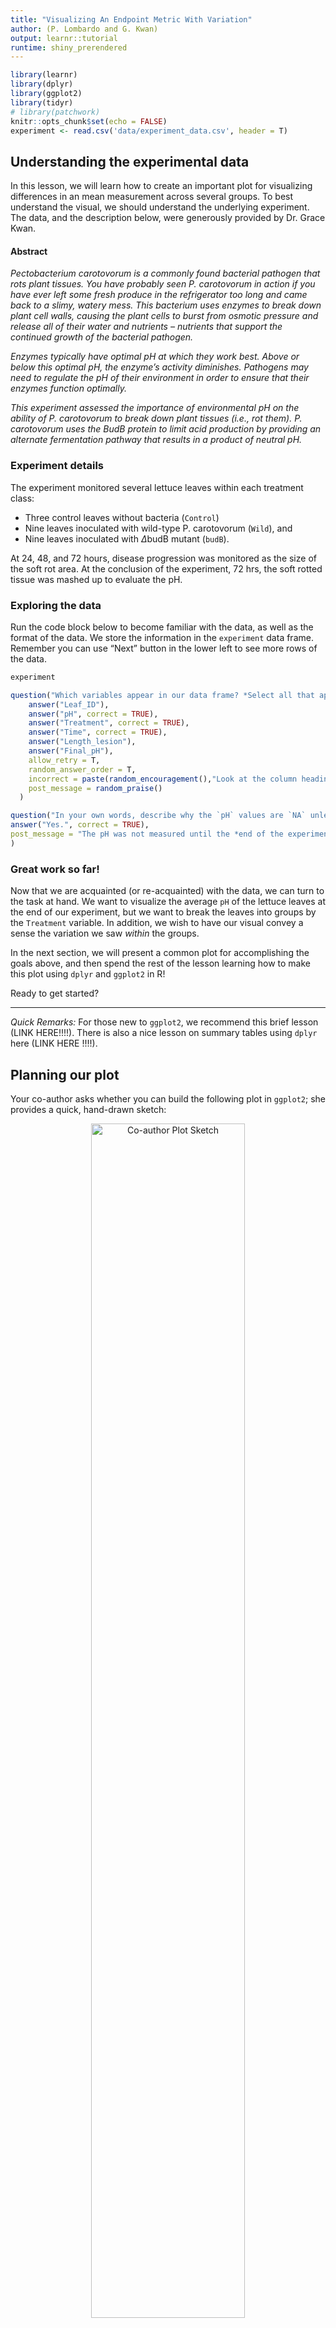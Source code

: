 ```yaml
---
title: "Visualizing An Endpoint Metric With Variation"
author: (P. Lombardo and G. Kwan)
output: learnr::tutorial
runtime: shiny_prerendered
---
```


```r
library(learnr)
library(dplyr)
library(ggplot2)
library(tidyr)
# library(patchwork)
knitr::opts_chunk$set(echo = FALSE)
experiment <- read.csv('data/experiment_data.csv', header = T)
```


## Understanding the experimental data
In this lesson, we will learn how to create an important plot for visualizing differences in an mean measurement across several groups.  To best understand the visual, we should understand the underlying experiment.  The data, and the description below, were generously provided by Dr. Grace Kwan.

#### Abstract

*Pectobacterium carotovorum is a commonly found bacterial pathogen that rots plant tissues. You have probably seen P. carotovorum in action if you have ever left some fresh produce in the refrigerator too long and came back to a slimy, watery mess. This bacterium uses enzymes to break down plant cell walls, causing the plant cells to burst from osmotic pressure and release all of their water and nutrients -- nutrients that support the continued growth of the bacterial pathogen.*

*Enzymes typically have optimal pH at which they work best. Above or below this optimal pH, the enzyme's activity diminishes. Pathogens may need to regulate the pH of their environment in order to ensure that their enzymes function optimally. *

*This experiment assessed the importance of environmental pH on the ability of P. carotovorum to break down plant tissues (i.e., rot them). P. carotovorum uses the BudB protein to limit acid production by providing an alternate fermentation pathway that results in a product of neutral pH.*

### Experiment details
The experiment monitored several lettuce leaves within each treatment class:

* Three control leaves without bacteria (`Control`)
* Nine leaves inoculated with wild-type P. carotovorum (`Wild`), and
* Nine leaves inoculated with $\Delta$budB mutant (`budB`).

At 24, 48, and 72 hours, disease progression was monitored as the size of the soft rot area. At the conclusion of the experiment, 72 hrs, the soft rotted tissue was mashed up to evaluate the pH.


### Exploring the data
Run the code block below to become familiar with the data, as well as the format of the data.  We store the information in the `experiment` data frame. Remember you can use "Next" button in the lower left to see more rows of the data.
```r
experiment
```

```r
question("Which variables appear in our data frame? *Select all that apply.*",
    answer("Leaf_ID"),
    answer("pH", correct = TRUE),
    answer("Treatment", correct = TRUE),
    answer("Time", correct = TRUE),
    answer("Length_lesion"),
    answer("Final_pH"),
    allow_retry = T,
    random_answer_order = T,
    incorrect = paste(random_encouragement(),"Look at the column headings of the data frame after running the code above this question."),
    post_message = random_praise()
  )
```


```r
question("In your own words, describe why the `pH` values are `NA` unless our time measurement equals \"72hr\".  Write a sentence before revealing the answer below.<br> *Ready to see an explanation?*",
answer("Yes.", correct = TRUE),
post_message = "The pH was not measured until the *end of the experiment*, so only when `Time` equals \"72hr\".  At \"24hr\" or \"48hr\", the measurement value is `NA` to indicate we did not take a measurement at those times."
)
```


### Great work so far!
Now that we are acquainted (or re-acquainted) with the data, we can turn to the task at hand.  We want to visualize the average `pH` of the lettuce leaves at the end of our experiment, but we want to break the leaves into groups by the `Treatment` variable.  In addition, we wish to have our visual convey a sense the variation we saw *within* the groups. 

In the next section, we will present a common plot for accomplishing the goals above, and then spend the rest of the lesson learning how to make this plot using `dplyr` and `ggplot2` in R!

Ready to get started?

***

*Quick Remarks:* For those new to `ggplot2`, we recommend this brief lesson (LINK HERE!!!!).  There is also a nice lesson on summary tables using `dplyr` here (LINK HERE !!!!).


## Planning our plot
Your co-author asks whether you can build the following plot in `ggplot2`; she provides a quick, hand-drawn sketch:

<center><img src="images/plot2draw.jpg" alt="Co-author Plot Sketch" width="70%"></center>

To translate a plot into `ggplot()` code, we start by considering two questions:

1. What aesthetics, `aes()` will we need? 
2. What geometries, `geom_*()`, appear?

### Aesthetics
Getting started with the aesthetics is easiest because our axes will always be part of the aesthetics. Looking at how the axes are labeled, we can surmise:

* `x`: The $x$-axis aesthetic will be our `Treatment` variable, because our group classifications appear as the labels along the axis.
* `y`: The $y$-axis aesthetic is trickier.  Notice it is labeled with ***average*** `pH`.  Average pH is related to, *but not the same as* the `pH` measurement. 

> **Important Idea:** Because the `y` aesthetic reports the average (or mean) pH, we will need to use a data frame that has the average pH per group as a variable (or column).

We can do this by summarizing our `experiment` data frame, but before we jump to this let's continue planning our plot.

### Geometries
Notice that the "content" (loosely speaking, the drawing in the middle of the plot) consists of

* bars (or columns), which represent the average pH. (`geom_bar()` or `geom_col()`)
* error-bars, which give us a sense of the variation *within* the `Treatment` groups. (`geom_errorbar()`)

To correctly plot the `geom_errorbar()`, our data frame would have to include the following for each group:

* `ymin`: the value for the lowest part of the error bar,
* `ymax`: the value for the upper part where the error bar stops.

To determine the start and stop values of the error-bars, we will use a (mean $\pm$ 2*std.dev) approach to determine these values.^[This is inspired by confidence intervals for the population mean based on a sample mean, but the results are unofficial.]

### Keep on going!
Hopefully, the recipe for constructing this plot is starting to take form.  In the remaining sections, we will

1. Prepare a data frame from `experiment` that has the information we need to create the plot; we'll call it `plot_df`.
2. Use `plot_df` to set up the axes and plot the columns;
3. Finish with the error-bars and add some finishing touches (like labels and titles). 

Ready to get plotting?




## Preparing a plotting data frame {data-progressive=TRUE}
Having surveyed the plot we want to build, we can now describe the data frame we would need to use for plotting.  Make sure each of the requirements below make sense to you!

1. Since we are dealing with `pH`, which was only measured at the end of the experiment, we need to `filter()` to only keep rows where `Time` equals "72hr".
2. Because of our axis aesthetics, we need to `group_by()` the `Treatment` variable, and `summarize()` to get the mean `pH` for each group.
3. Since we'll be using `geom_errorbar()`, we also need to add columns (using `mutate()`) for where the error bars will start and stop: mean $\pm$ 2*std.dev.

### Step 1: filtering
Recall that we only want rows where `Time` equals (`==`) the "72hr" mark.  Use the code chunk below, with the `filter` command, to do this and check your work by sifting through the data frame.
```r
experiment %>%
    filter(...)
```
```r
experiment %>%
    filter(Time ...)
```
```r
experiment %>%
    filter(Time == "...")
```
```r
experiment %>%
    filter(Time == "72hr")
```


### Step 2: summarizing by group
Now that we have filtered our data frame, we can begin creating the summary data we need to create our plot.  Since we want to compute summaries for each `Treatment` group, we need to

1. Take our data frame and `group_by()` the `Treatment` variable, then
2. `summarize()` the appropriate variable (`pH`) using `R` functions

In particular, we will need the `mean()` function and the `sd()` function to compute the mean and standard deviation of the `pH` variable.

#### Exercise: summary statistics for pH
Build on the `dplyr` pipe that filters the data frame. Add the appropriate `group_by()` and `summarize()` code to create the summary measurements described above.  Use the following names for these variables: `average_pH` and `std.dev_pH`.

```r
experiment %>% 
    filter(Time=="72hr") %>%
    group_by(...) %>%
    summarize(...)
```
```r
experiment %>% 
    filter(Time=="72hr") %>%
    group_by(Treatment) %>%
    summarize(...)
```
```r
experiment %>% 
    filter(Time=="72hr") %>%
    group_by(Treatment) %>%
    summarize(average_pH = ..., # write your computation
            std.dev_pH = ...   # write your computation
             )
```
```r
experiment %>% 
    filter(Time=="72hr") %>%
    group_by(Treatment) %>%
    summarize(average_pH = mean(pH), # write your computation
            std.dev_pH = sd(pH)   # write your computation
             )
```

### Step 3: adding variables for the error-bars
We are almost done preparing our data for the `ggplot()` we are designing. Our last task is to add to our data frame of summary statistics (mean and std. deviation).  Recall that `mutate(new_var = values)` is our method for creating new variables.  Specifically, we want to add

* `low`: a value for the lower end of our error-bar, created by taking `average_pH - 2*std.dev_pH`; and
* `high`: a value for the lower end of our error-bar, created by taking `average_pH + 2*std.dev_pH`

#### Exercise: adding `low` and `high` variables to our summary table.
Fill in the `mutate()` code below, which we added to our work from the previous two sections.
```r
experiment %>% 
    filter(Time=="72hr") %>%
    group_by(Treatment) %>%
    summarize(average_pH = mean(pH),
            std.dev_pH = sd(pH)) %>%
    mutate(...)
```
```r
experiment %>% 
    filter(Time=="72hr") %>%
    group_by(Treatment) %>%
    summarize(average_pH = mean(pH),
            std.dev_pH = sd(pH)) %>%
    mutate(low = ...,
           high = ...)
```
```r
experiment %>% 
    filter(Time=="72hr") %>%
    group_by(Treatment) %>%
    summarize(average_pH = mean(pH),
            std.dev_pH = sd(pH)) %>%
    mutate(low = average_pH - 2*std.dev_pH,
           high = ...)
```
```r
experiment %>% 
    filter(Time=="72hr") %>%
    group_by(Treatment) %>%
    summarize(average_pH = mean(pH),
            std.dev_pH = sd(pH)) %>%
    mutate(low = average_pH - 2*std.dev_pH,
           high = average_pH + 2*std.dev_pH)
```

### Amazing!
The data frame we created over the three sections contains all the information we need to pass to `ggplot()` in order to create our visual.  In the next two sections, we will build our plot in stages.

Onward!






## Incrementally building our plot {data-progressive=TRUE}
Before continuing, it helps to save the summary data frame we created for plotting purposes.  The code below accomplishes this by adding a `-> plot_df` to the last line of the code. This essentially saves our work under the name `plot_df`, so that we can reference it later.
```
experiment %>% 
    filter(Time=="72hr") %>%
    group_by(Treatment) %>%
    summarize(average_pH = mean(pH),
            std.dev_pH = sd(pH)) %>%
    mutate(low = average_pH - 2*std.dev_pH,
           high = average_pH + 2*std.dev_pH) -> plot_df
```

### Start the plot.
Equipped with `plot_df`, we are ready to start creating out plot.  As a brief reminder, remember our general syntax is 
```
ggplot(data = df_name, 
       aes(x = ..., y = ..., ...))
```
where 

* `df_name` is the data frame from which we pull our information
* `aes()` sets our global aesthetics^[By "global aesthetics," we mean aesthetics that will apply to all the geometries we use.], like `x` for our $x$-axis and `y` for our $y$-axis, and potentially more.

#### Exercise: setting up axes.
Complete the code below to link our plot to `plot_df`, and set the `x` and `y` aesthetics.  Remember we want the treatment group on the $x$-axis and the average pH on the $y$-axis.
```r
experiment %>% 
    filter(Time=="72hr") %>%
    group_by(Treatment) %>%
    summarize(average_pH = mean(pH),
            std.dev_pH = sd(pH)) %>%
    mutate(low = average_pH - 2*std.dev_pH,
           high = average_pH + 2*std.dev_pH) -> plot_df
```

```r
ggplot(data = ...,
       aes(x = ...,
           y = ...))
```
```r
ggplot(data = plot_df,
       aes(x = ...,
           y = ...))
```
```r
ggplot(data = plot_df,
       aes(x = Treatment,
           y = ...))
```
```r
ggplot(data = plot_df,
       aes(x = Treatment,
           y = average_pH))
```

### Exercise: adding the first geometry
Now that the axes are set up, we can add our first geometry.  Remember that the bars in our sketch reflected the average pH of each Treatment group. Our $x$ and $y$ aesthetics are already set up, so we simply need to add the geometry.

In this case, we will use `geom_col()` as our geometry.^[The `geom_bar()` geometry also creates a bar plot, but it is designed specifically to work with categorical data and do aggregation automatically so that you do not need to summarize before sending the data to the ggplot commands.] Add the code below!

```r
# add the geometry to the code below
ggplot(data = plot_df,
       aes(x = Treatment,
           y = average_pH)) 
```
```r
ggplot(data = plot_df,
       aes(x = Treatment,
           y = average_pH)) +
    geom_...
```
```r
ggplot(data = plot_df,
       aes(x = Treatment,
           y = average_pH)) +
    geom_col()
```

### Adding error-bars
To show the variation within each treatment group, let's add the error-bars as prescribed by our `low` and `high` variables in `plot_df`. (Remember these represent (mean $\pm$ 2*std.dev) for the measurements within each group.)

The `geom_errorbar()` geometry requires some new aesthetics to work.  Since we have already set `x` when we created our axes, we need only specify two additional aesthetics to control where the error bars start and stop.  

* `ymin`: determines the bottom of the error bar (we will use `low` from `plot_df`)
* `ymax`: determines the top of the error bar (we will use `high` from `plot_df`)

We will also adjust the *width* of the error bars, because the default width is not good.  We do this by adding `width = ...` outside of the aesthetics, but still inside the error-bar geometry.

#### Exercise. 
Add `geom_errobar(aes(...), width = ...)` to the plot below, and 

* assign the `ymin` and `ymax` aesthetics to the variables `low` and `high`, respectively; and
* provide a value of 0.1 for the width.

This should add nice-looking error bars to our plot.

```r
# add the errobar geometry and the aesthetics
ggplot(data = plot_df,
       aes(x = Treatment,
           y = average_pH)) +
    geom_col()
```
```r
ggplot(data = plot_df,
       aes(x = Treatment,
           y = average_pH)) +
    geom_col()+
    geom_errorbar(aes(ymin=..., ymax =...), width = ...)
```
```r
ggplot(data = plot_df,
       aes(x = Treatment,
           y = average_pH)) +
    geom_col()+
    geom_errorbar(aes(ymin=low, ymax =high), width = ...)
```
```r
ggplot(data = plot_df,
       aes(x = Treatment,
           y = average_pH)) +
    geom_col()+
    geom_errorbar(aes(ymin=low, ymax =high), width = 0.1)
```


### Adding a *fill*-color by Treatment
Suppose we want some color in the plot; specifically, we would like each treatment group to be a different color.

Since the `fill` color will depend on the `Treatment` variable, this is a new aesthetic! As such, it must appear inside `aes()`. While there are many places we can put this aesthetic,^[We could place `fill=Treatment` in with the `x` and `y` aesthetics in the `ggplot(...)` part of this plot] we will put it inside the `geom_col()` part of the plot.

```r
# add the fill aesthetic to the code below
ggplot(data = plot_df,
       aes(x = Treatment,
           y = average_pH)) +
    geom_col(aes( ... ))+
    geom_errorbar(aes(ymin=low, ymax =high), width = 0.1)
```
```r
ggplot(data = plot_df,
       aes(x = Treatment,
           y = average_pH)) +
    geom_col(aes(fill= ... ))+
    geom_errorbar(aes(ymin=low, ymax =high), width = 0.1)
```
```r
ggplot(data = plot_df,
       aes(x = Treatment,
           y = average_pH)) +
    geom_col(aes(fill=Treatment))+
    geom_errorbar(aes(ymin=low, ymax =high), width = 0.1)
```

#### Great work!
We have an excellent working plot right now, and it looks even better than your co-author's drawing (no offense). There are a few tweaks, however, that might make it better.  In the last section, we demonstrate some finishing touches!

Ready to wrap it up?



## Finalizing the plot {data-progressive=TRUE}
Here is our plot so far
```r
experiment %>% 
    filter(Time=="72hr") %>%
    group_by(Treatment) %>%
    summarize(average_pH = mean(pH),
            std.dev_pH = sd(pH)) %>%
    mutate(low = average_pH - 2*std.dev_pH,
           high = average_pH + 2*std.dev_pH) -> plot_df
ggplot(data = plot_df,
       aes(x = Treatment,
           y = average_pH)) +
    geom_col(aes(fill=Treatment))+
    geom_errorbar(aes(ymin=low, ymax =high), width = 0.1)
```

We want to make two modifications:

1. We want better axis labels and a title; specifically, we want 
    * the $y$-axis to be "Average pH" and 
    * a title of "Leaf pH at 72 hours by Treatment."
2. We want the $y$-axis to have markings for every unit of pH (i.e., it should be labeled 0, 1, 2, ...7).

The first modification is straightforward, and simply involves adding `labs()` to the plot with arguments for `y` and `title`.  The second, involves *scaling* one of our aesthetics, namely `y`, which we can accomplish with `scale_y_continuous()`, since pH is measured on a continuous scale.

### Adding axis labels and a title
Let's take care of our labels and title first. Run the code below to see what it does, and then modify the code to provide the appropriate labels and title.
```r
# add the fill aesthetic to the code below
ggplot(data = plot_df,
       aes(x = Treatment,
           y = average_pH)) +
    geom_col(aes( fill=Treatment ))+
    geom_errorbar(aes(ymin=low, ymax =high), width = 0.1)+
    labs(y="new y axis", title = "this is on top")
```
```r
ggplot(data = plot_df,
       aes(x = Treatment,
           y = average_pH)) +
    geom_col(aes( fill=Treatment ))+
    geom_errorbar(aes(ymin=low, ymax =high), width = 0.1)+
    labs(y="Average pH", title = "...")
```
```r
ggplot(data = plot_df,
       aes(x = Treatment,
           y = average_pH)) +
    geom_col(aes( fill=Treatment ))+
    geom_errorbar(aes(ymin=low, ymax =high), width = 0.1)+
    labs(y="Average pH", title = "Leaf pH at 72 hours by Treatment")
```

### Scaling the $y$-axis
When scaling a continuous aesthetic, like `y` which records pH, we use the following
```
scale_y_continuous(breaks = vector_of_labels)
```
The `breaks` argument allows us to choose which labels we want to appear on the axis. However, we do need to provide these as a vector of numbers.  To accomplish this, I recommend using the `seq()` function.  Run the code below to get a sense of how it works.
```r
seq(0, 7, by = 0.5)
```
*What code would give us a vector containing 0, 1, 2, ..., 7?* Use the code-chunk above to figure this out, because you will need it in the next exercise!

#### Exercise: adding $y$-axis labels.
For our last exercise, add the `scale_y_continuous(breaks=...)` code to the plot. Fill in the `...` with the appropriate code to generate a our labels from 0 to 7.
```r
# add the fill aesthetic to the code below
ggplot(data = plot_df,
       aes(x = Treatment,
           y = average_pH)) +
    geom_col(aes( fill=Treatment ))+
    geom_errorbar(aes(ymin=low, ymax =high), width = 0.1)+
    labs(y="Average pH", title = "Leaf pH at 72 hours by Treatment")
```
```r
ggplot(data = plot_df,
       aes(x = Treatment,
           y = average_pH)) +
    geom_col(aes(fill= fill=Treatment ))+
    geom_errorbar(aes(ymin=low, ymax =high), width = 0.1)+
    labs(y="Average pH", title = "Leaf pH at 72 hours by Treatment")+
    scale_y_continuous(breaks = ...)
```
```r
ggplot(data = plot_df,
       aes(x = Treatment,
           y = average_pH)) +
    geom_col(aes(fill= fill=Treatment ))+
    geom_errorbar(aes(ymin=low, ymax =high), width = 0.1)+
    labs(y="Average pH", title = "Leaf pH at 72 hours by Treatment")+
    scale_y_continuous(breaks = seq(...))
```
```r
ggplot(data = plot_df,
       aes(x = Treatment,
           y = average_pH)) +
    geom_col(aes(fill=Treatment))+
    geom_errorbar(aes(ymin=low, ymax =high), width = 0.1)+
    labs(y="Average pH", title = "Leaf pH at 72 hours by Treatment")+
    scale_y_continuous(breaks = seq(0,7,by = 1))
```

***
***

***Excellent work!***

You have created a publication worthy plot of the experiment data.  The next section is a conclusion where we wrap up some of our ideas, offer some alternative plots for this data, and present all the code we generated!

Continue on to review!



## Conclusions
Notes, comments, summaries.

#### Steps for making plot

1. prepare the data frame
2. set up axes and link plotting data
3. add geometries and potentially new aesthetics
4. scale aesthetics
5. add labels

#### More options for this data!
There is always more than one way to visualize data. Here are a few other options that might be decent choices for this experiment and its results.  Code for these plots can be found here (INSERT LINK HERE !!!)

```r
radioButtons("plot_nm","Choose a plot!",
             c("Original Plot" = "p1",
                 "Plot 1" = "p2",
                 "Plot 2" = "p3",
                 "Plot 3" = "p4",
               "Plot 4" = "p5",
               "Plot 5" = "p6"),
             inline=TRUE)
plotOutput("distPlot")
```

```r
# preparing the plot data frame
experiment %>% 
    filter(Time=="72hr")->exp2
experiment %>% 
    filter(Time=="72hr") %>%
    group_by(Treatment) %>%
    summarize(average_pH = mean(pH),
            std.dev_pH = sd(pH)) %>%
     mutate(low = average_pH - 2*std.dev_pH,
           high = average_pH + 2*std.dev_pH) -> plot_df
           
# Creating our plot
g1<-ggplot(data = plot_df,     
       aes(x = Treatment, y = average_pH))+
    geom_col(aes(fill = Treatment))+
    geom_errorbar(aes(ymin = low, ymax = high), width = 0.1)+
    labs(y="Average pH", title = "Leaf pH at 72 hours by Treatment")+
    scale_y_continuous(breaks = seq(0,7,by = 1))
g2<-ggplot(data = plot_df,     
       aes(x = Treatment, y = average_pH))+
    geom_col(aes(fill = Treatment),alpha = .6)+
    geom_errorbar(aes(ymin = low, ymax = high), width = 0.1)+
    labs(y="Average pH", title = "Leaf pH at 72 hours by Treatment")+
    scale_y_continuous(breaks = seq(0,7,by = 1))

p1<-g1 + scale_fill_brewer(palette="Accent")+theme_bw()+labs(title="Adjust color schemes with `brewer`")
p2<-g2 + geom_point(data = exp2,
                    aes(x=Treatment,y=pH,fill=Treatment),
                    position=position_jitter(width=.2),
                    pch = 21)+labs(y="pH",title="Overlay data to visualize individual values in each group",subtitle = "(Columns indicate the mean pH for each group.)")
p3<-ggplot(data = exp2,     
       aes(x = Treatment, y = pH))+
    geom_boxplot()+
    geom_violin(aes(fill = Treatment),alpha = .3,color=NA)+
    labs(y="pH", title = "Mix boxplots and violin plots to see the\ndistributions by treatment group")+
    scale_y_continuous(breaks = seq(0,7,by = 1))+theme_bw()

p4<-ggplot(data = plot_df,     
       aes(x = Treatment, y = average_pH))+
    geom_errorbar(aes(ymin = low, ymax = high,color=Treatment), width = 0.5,linewidth=.7)+
    geom_point(aes(fill = Treatment),pch = 21,size=3)+
    labs(y="Average pH", title = "Confidence intervals only")+
    scale_y_continuous(limits=c(3,7),breaks = seq(3,7,by = 1))+theme_bw()

measurement_type.labs<-c("Lesion Length (mm)","pH")
names(measurement_type.labs)<-c("Lesion.mm","pH")
experiment %>%
    filter(Time=="72hr") %>%
    pivot_longer(
        cols=c("Lesion.mm","pH"),
        names_to="measurement_type",
        values_to="measurements"
    ) %>% 
    ggplot(data = .,
           aes(x = Treatment,
               y=measurements))+
    geom_boxplot(aes(fill=Treatment),alpha=.3,colour=NA)+
    geom_point(alpha=.3, position=position_jitter(width=.2))+
    geom_segment(data = experiment %>%
                    filter(Time=="72hr") %>%
                    pivot_longer(
                        cols=c("Lesion.mm","pH"),
                        names_to="measurement_type",
                        values_to="measurements"
                    ) %>%
                     group_by(measurement_type,Treatment) %>%
                     summarise(meanMeas = mean(measurements)),
                 aes(x = rep(c(2,3,1)-.4,2), xend = rep(c(2,3,1)+.4,2), y = meanMeas, yend=meanMeas,color=Treatment))+
    facet_grid(rows=vars(measurement_type),
               scales="free_y",
               labeller = labeller(measurement_type=measurement_type.labs))+
    labs(y="",title="Comparing endpoint metrics of pH and Lesion length (mm)",
         subtitle="Bars represent means, boxes cover the interquartile range.")+
    theme_bw()+theme(legend.position = "none") -> p5

output$distPlot <- renderPlot({
  if (input$plot_nm=="p1"){
      g1
  } else if (input$plot_nm=="p2"){
      p1
  } else if (input$plot_nm=="p3"){
      p4
  } else if (input$plot_nm=="p4"){
      p2
  } else if (input$plot_nm=="p5"){
      p3
  } else {
      p5
  }
})
```


(PROVIDE GITHUB LINKS TO CODE FOR EACH PLOT)

Links to related exercises and resources.

### All the code together
```
# preparing the plot data frame
experiment %>% 
    # keep only rows at the final time point (i.e., the end)
    filter(Time=="72hr") %>%
    
    # We want summaries for each treatment group, so we
    # group by Treatment
    group_by(Treatment) %>%
    
    # Now we make our summaries, mean and std. deviation
    summarize(average_pH = mean(pH),
            std.dev_pH = sd(pH)) %>%
            
    # We need to add two new variables to control the 
    # start and stop heights of our error-bars.
    mutate(low = average_pH - 2*std.dev_pH,
           high = average_pH + 2*std.dev_pH) -> plot_df
           
    # The ->plot_df saves our work under the name plot_df
    
# Creating our plot
ggplot(data = plot_df,      # link to our plotting data
       # set our axis aesthetics
       aes(x = Treatment, y = average_pH))+
       
    # add the column geometry for the bars, 
    # the fill aesthetic chooses a new color for each 
    # treatment group.
    
    geom_col(aes(fill = Treatment))+
    
    # add the errorbars, using the ymin and ymax aesthetics
    # we use width = 0.1 to adjust the width of the error-bars
    
    geom_errorbar(aes(ymin = low, ymax = high), width = 0.1)+
    
    # add y-axis label and title
    
    labs(y="Average pH", title = "Leaf pH at 72 hours by Treatment")+
    
    # use breaks to define how we want to label the markings
    # on the y-axis
    
    scale_y_continuous(breaks = seq(0,7,by = 1))
    
# All set!
```


